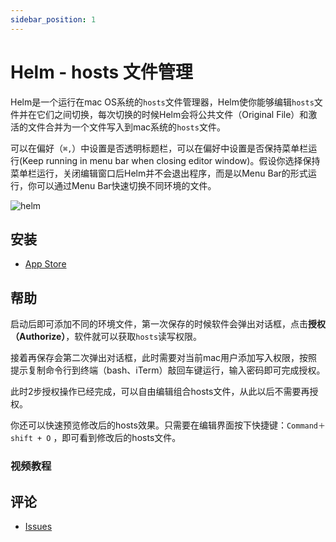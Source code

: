 ```yaml
---
sidebar_position: 1
---
```



# Helm - hosts 文件管理

Helm是一个运行在mac OS系统的`hosts`文件管理器，Helm使你能够编辑`hosts`文件并在它们之间切换，每次切换的时候Helm会将公共文件（Original File）和激活的文件合并为一个文件写入到mac系统的`hosts`文件。

可以在偏好（`⌘,`）中设置是否透明标题栏，可以在偏好中设置是否保持菜单栏运行(Keep running in menu bar when closing editor window)。假设你选择保持菜单栏运行，关闭编辑窗口后Helm并不会退出程序，而是以Menu Bar的形式运行，你可以通过Menu Bar快速切换不同环境的文件。

![helm](https://user-images.githubusercontent.com/1193966/172979483-7b8071d9-61a1-4378-bdd6-1277049c1d3c.png)


## 安装

* <a href="https://apps.apple.com/cn/app/id1099472017">App Store</a>

## 帮助

启动后即可添加不同的环境文件，第一次保存的时候软件会弹出对话框，点击**授权（Authorize）**，软件就可以获取`hosts`读写权限。

接着再保存会第二次弹出对话框，此时需要对当前mac用户添加写入权限，按照提示复制命令行到终端（bash、iTerm）敲回车键运行，输入密码即可完成授权。

此时2步授权操作已经完成，可以自由编辑组合hosts文件，从此以后不需要再授权。

你还可以快速预览修改后的hosts效果。只需要在编辑界面按下快捷键：`Command＋shift + O` ，即可看到修改后的hosts文件。

### 视频教程

<ReactPlayer controls url='https://user-images.githubusercontent.com/1193966/169488957-0c88d5f0-a9e0-4a2c-94c6-8c2f99481b5e.mov' />

## 评论
* <a href="https://github.com/leibnizli/Helm/issues">Issues</a>
